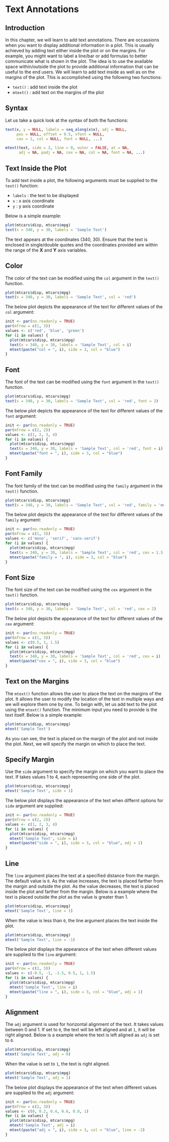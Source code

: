 # Text Annotations {#textann}

## Introduction

In this chapter, we will learn to add text annotations. There are occassions when you want to display additional information in a plot. This is usually achieved by adding text either inside the plot or on the margins. For example, you might want to label a line/bar or add formulas to better communicate what is shown in the plot. The idea is to use the available space within/outside the plot to provide additional information that can be useful to the end users. We will learn to add text inside as well as on the margins of the plot. This is accomplished using the following two functions:

- `text()` : add text inside the plot
- `mtext()` : add text on the margins of the plot

## Syntax

Let us take a quick look at the syntax of both the functions:

```r
text(x, y = NULL, labels = seq_along(x$x), adj = NULL,
     pos = NULL, offset = 0.5, vfont = NULL,
     cex = 1, col = NULL, font = NULL, ...)

mtext(text, side = 3, line = 0, outer = FALSE, at = NA,
      adj = NA, padj = NA, cex = NA, col = NA, font = NA, ...)
```

## Text Inside the Plot

To add text inside a plot, the following arguments must be supplied to the `text()` function:

- `labels` : the text to be displayed
- `x` : x axis coordinate
- `y` : y axis coordinate

Below is a simple example:

```r
plot(mtcars$disp, mtcars$mpg)
text(x = 340, y = 30, labels = 'Sample Text')
```

The text appears at the coordinates (340, 30). Ensure that the text is enclosed in single/double quotes and the coordinates provided are within the range of the **X** and **Y** axis variables.

## Color

The color of the text can be modified using the `col` argument in the `text()` function.

```r
plot(mtcars$disp, mtcars$mpg)
text(x = 340, y = 30, labels = 'Sample Text', col = 'red')
```

The below plot depicts the appearance of the text for different values of the `col` argument:

```r
init <- par(no.readonly = TRUE)
par(mfrow = c(1, 3))
values <- c('red', 'blue', 'green')
for (i in values) {
  plot(mtcars$disp, mtcars$mpg)
  text(x = 340, y = 30, labels = 'Sample Text', col = i)
  mtext(paste("col = ", i), side = 3, col = "blue")
}
```

## Font

The font of the text can be modified using the `font` argument in the `text()` function.

```r
plot(mtcars$disp, mtcars$mpg)
text(x = 340, y = 30, labels = 'Sample Text', col = 'red', font = 2)
```

The below plot depicts the appearance of the text for different values of the `font` argument:

```r
init <- par(no.readonly = TRUE)
par(mfrow = c(2, 2))
values <- c(1, 2, 3, 4)
for (i in values) {
  plot(mtcars$disp, mtcars$mpg)
  text(x = 340, y = 30, labels = 'Sample Text', col = 'red', font = i)
  mtext(paste("font = ", i), side = 3, col = "blue")
}
```

## Font Family

The font family of the text can be modified using the `family` argument in the `text()` function.

```r
plot(mtcars$disp, mtcars$mpg)
text(x = 340, y = 30, labels = 'Sample Text', col = 'red', family = 'mono')
```

The below plot depicts the appearance of the text for different values of the `family` argument:

```r
init <- par(no.readonly = TRUE)
par(mfrow = c(1, 3))
values <- c('mono', 'serif', 'sans-serif')
for (i in values) {
  plot(mtcars$disp, mtcars$mpg)
  text(x = 340, y = 30, labels = 'Sample Text', col = 'red', cex = 1.5, family = i)
  mtext(paste("family = ", i), side = 3, col = "blue")
}
```

## Font Size

The font size of the text can be modified using the `cex` argument in the `text()` function.

```r
plot(mtcars$disp, mtcars$mpg)
text(x = 340, y = 30, labels = 'Sample Text', col = 'red', cex = 2)
```

The below plot depicts the appearance of the text for different values of the `cex` argument:

```r
init <- par(no.readonly = TRUE)
par(mfrow = c(1, 3))
values <- c(0.5, 1, 1.5)
for (i in values) {
  plot(mtcars$disp, mtcars$mpg)
  text(x = 340, y = 30, labels = 'Sample Text', col = 'red', cex = i)
  mtext(paste("cex = ", i), side = 3, col = "blue")
}
```

## Text on the Margins

The `mtext()` function allows the user to place the text on the margins of the plot. It allows the user to modify the location of the text in multiple ways and we will explore them one by one. To beign with, let us add text to the plot using the `mtext()` function. The minimum input you need to provide is the text itself. Below is a simple example:

```r
plot(mtcars$disp, mtcars$mpg)
mtext('Sample Text')
```

As you can see, the text is placed on the margin of the plot and not inside the plot. Next, we will specify the margin on which to place the text.

## Specify Margin

Use the `side` argument to specify the margin on which you want to place the text. If takes values 1 to 4, each representing one side of the plot.

```r
plot(mtcars$disp, mtcars$mpg)
mtext('Sample Text', side = 1)
```

The below plot displays the appearance of the text when differnt options for `side` argument are supplied:

```r
init <- par(no.readonly = TRUE)
par(mfrow = c(2, 2))
values <- c(1, 2, 3, 4)
for (i in values) {
  plot(mtcars$disp, mtcars$mpg)
  mtext('Sample Text', side = i)
  mtext(paste("side = ", i), side = 3, col = "blue", adj = 1)
}
```

## Line

The `line` argument places the text at a specified distance from the margin. The default value is `0`. As the value increases, the text is placed farther from the margin and outside the plot. As the value decreases, the text is placed inside the plot and farther from the margin. Below is a example where the text is placed outside the plot as the value is greater than 1.

```r
plot(mtcars$disp, mtcars$mpg)
mtext('Sample Text', line = 1)
```

When the value is less than `0`, the line argument places the text inside the plot.

```r
plot(mtcars$disp, mtcars$mpg)
mtext('Sample Text', line = -1)
```

The below plot displays the appearance of the text when different values are supplied to the `line` argument:

```r
init <- par(no.readonly = TRUE)
par(mfrow = c(2, 3))
values <- c(-0.5, -1, -1.5, 0.5, 1, 1.5)
for (i in values) {
  plot(mtcars$disp, mtcars$mpg)
  mtext('Sample Text', line = i)
  mtext(paste("line = ", i), side = 3, col = "blue", adj = 1)
}
```

## Alignment

The `adj` argument is used for horizontal alignment of the text. It takes values between 0 and 1. If set to `0`, the text will be left aligned and at `1`, it will be right aligned. Below is a example where the text is left aligned as `adj` is set to `0`.

```r
plot(mtcars$disp, mtcars$mpg)
mtext('Sample Text', adj = 0)
```

When the value is set to `1`, the text is right aligned.

```r
plot(mtcars$disp, mtcars$mpg)
mtext('Sample Text', adj = 1)
```

The below plot displays the appearance of the text when different values are supplied to the `adj` argument:

```r
init <- par(no.readonly = TRUE)
par(mfrow = c(2, 3))
values <- c(0, 0.2, 0.4, 0.6, 0.8, 1)
for (i in values) {
  plot(mtcars$disp, mtcars$mpg)
  mtext('Sample Text', adj = i)
  mtext(paste("adj = ", i), side = 3, col = "blue", line = -2)
}
```